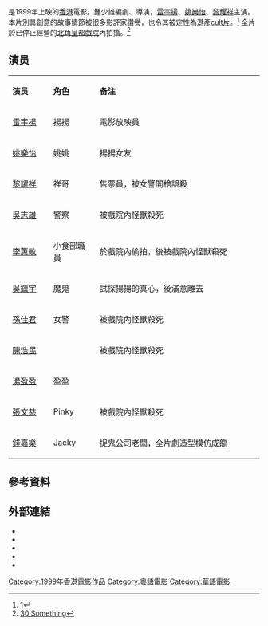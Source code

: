 {{Infobox film
| name                          = 鬼請你睇戲
| original_name <!-- 英文名 --> = ''{{lang|en|Last Ghost Standing}}''
| image                         = 
| director<!-- 導演 -->         = 鍾少雄
| producer <!-- 監製 -->        = 伍健雄
| writer  <!-- 編劇 -->         = 鍾少雄
| starring <!-- 主演 -->        = [[雷宇揚|雷宇揚]] <br> [[姚樂怡|姚樂怡]] <br> [[黎耀祥|黎耀祥]]
| music <!-- 配樂 -->           = 黃艾倫 <br> 李浩倫
| cinematography <!-- 攝影 -->  = 余國炳
| editing <!-- 剪接 -->         = 潘雄
| distributor <!-- 發行商 -->   = 
| released  <!-- 上映日期 -->   = {{HKG}}：{{start date|1999|10|30}}
| runtime  <!-- 片长时间 -->    = 85分鐘
| country  <!-- 产地 -->        = {{香港電影產地}}
| language                      = [[粤语|粤语]]
| budget  <!-- 预算花费 -->     =
| gross  <!-- 票房 -->          = 750,000 <ref>[http://www.hkfilmblog.com/archives/11478 講。鏟。片]</ref>
}}

{{engname|《鬼請你睇戲》|''Last Ghost Standing''}}是1999年上映的[[香港|香港]]電影。鍾少雄編劇、導演，[[雷宇揚|雷宇揚]]、[[姚樂怡|姚樂怡]]、[[黎耀祥|黎耀祥]]主演。本片別具創意的故事情節被很多影評家讚譽，也令其被定性為港產[[cult片|cult片]]。<ref>[http://pc633hk2047.pixnet.net/blog/post/52290642-%E9%AC%BC%E8%AB%8B%E4%BD%A0%E7%9D%87%E6%88%B2%EF%BC%8Flast-ghost-standing]</ref> 全片於已停止經營的[[北角|北角]][[皇都戲院|皇都戲院]]內拍攝。<ref>[http://thirty-something-hk.blogspot.com/2012/12/cult-1999.html 30 Something]</ref>

== 演员 ==
{|class="wikitable " width="60%"
|- style="background:cornflowerblue; color:white" align=center
|style="width:10%"|'''演员'''||style="width:10%"|'''角色'''||style="width:40%"|'''备注'''
|-
| [[雷宇揚|雷宇揚]]   || 揚揚 || 電影放映員
|-
| [[姚樂怡|姚樂怡]]   || 姚姚 || 揚揚女友
|-
| [[黎耀祥|黎耀祥]]   || 祥哥 || 售票員，被女警開槍誤殺
|-
| [[吳志雄|吳志雄]]   || 警察 || 被戲院內怪獸殺死
|-
| [[李蕙敏|李蕙敏]]   || 小食部職員 || 於戲院內偷拍，後被戲院內怪獸殺死
|-
| [[吳鎮宇|吳鎮宇]]   || 魔鬼 || 試探揚揚的真心，後滿意離去
|-
| [[孫佳君|孫佳君]]   || 女警 || 被戲院內怪獸殺死
|-
| [[陳浩民|陳浩民]]   ||  || 被戲院內怪獸殺死
|-
| [[湯盈盈|湯盈盈]]   || 盈盈 || 
|-
| [[張文慈|張文慈]]   || Pinky || 被戲院內怪獸殺死
|-
| [[錢嘉樂|錢嘉樂]]   || Jacky || 捉鬼公司老闆，全片劇造型模仿[[成龍|成龍]]
|}

==參考資料==
<div class="references-small">
<references />
</div>

== 外部連結 ==
*{{hkmdb title|8491}}
*{{Mtime|16137}}
*{{douban}}
*{{rotten-tomatoes|gui-qing-ni-di-hu-last-ghost-standing}}
*{{imdb title|0256143}}

[[Category:1999年香港電影作品|Category:1999年香港電影作品]]
[[Category:粵語電影|Category:粵語電影]]
[[Category:華語電影|Category:華語電影]]